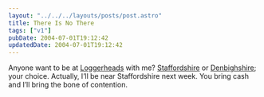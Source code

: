 ```yaml
---
layout: "../../../layouts/posts/post.astro"
title: There Is No There
tags: ["v1"]
pubDate: 2004-07-01T19:12:42
updatedDate: 2004-07-01T19:12:42
---
```


Anyone want to be at [Loggerheads][1] with me? [Staffordshire][2] or [Denbighshire][3]; your choice. Actually, I&#8217;ll be near Staffordshire next week. You bring cash and I&#8217;ll bring the bone of contention.

[1]: http://www.randomhouse.com/wotd/index.pperl?date=19990518 "The Mavens' Word of the Day: loggerheads, at"
[2]: http://www.streetmap.co.uk/streetmap.dll?G2M?X=373500&Y=336500&A=Y&Z=3 "Streetmap.co.uk: Loggerheads in Staffordshire"
[3]: http://www.streetmap.co.uk/streetmap.dll?G2M?X=318500&Y=362500&A=Y&Z=3 "Streetmap.co.uk: Loggerheads in Denbighshire"
